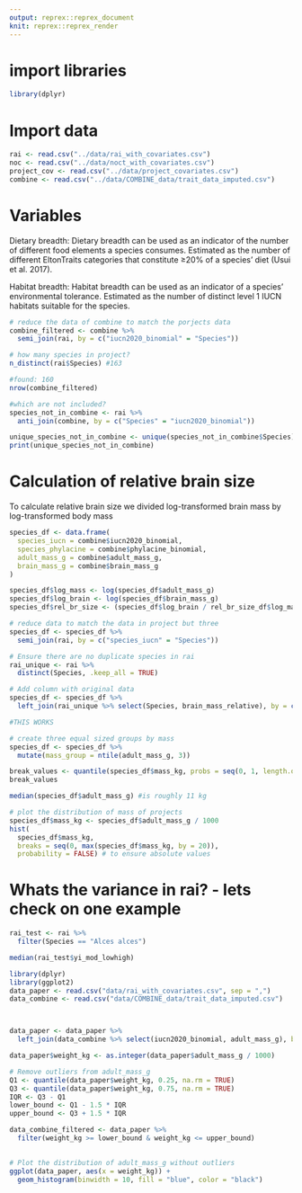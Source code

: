 ```yaml
---
output: reprex::reprex_document
knit: reprex::reprex_render
---
```



# import libraries
```r
library(dplyr)
```
# Import data
```r
rai <- read.csv("../data/rai_with_covariates.csv")
noc <- read.csv("../data/noct_with_covariates.csv")
project_cov <- read.csv("../data/project_covariates.csv")
combine <- read.csv("../data/COMBINE_data/trait_data_imputed.csv")
```

# Variables
Dietary breadth: Dietary breadth can be used as an indicator of the number of different food elements a species consumes. Estimated as the number of different EltonTraits categories that constitute ≥20% of a species’ diet (Usui et al. 2017).

Habitat breadth: Habitat breadth can be used as an indicator of a species’ environmental tolerance. Estimated as the number of distinct level 1 IUCN habitats suitable for the species.




```r
# reduce the data of combine to match the porjects data
combine_filtered <- combine %>%
  semi_join(rai, by = c("iucn2020_binomial" = "Species"))

# how many species in project?
n_distinct(rai$Species) #163

#found: 160
nrow(combine_filtered)

#which are not included?
species_not_in_combine <- rai %>%
  anti_join(combine, by = c("Species" = "iucn2020_binomial"))

unique_species_not_in_combine <- unique(species_not_in_combine$Species)
print(unique_species_not_in_combine)

```

# Calculation of relative brain size
To calculate relative brain size we divided log-transformed brain mass by log-transformed body mass
```r
species_df <- data.frame(
  species_iucn = combine$iucn2020_binomial,
  species_phylacine = combine$phylacine_binomial, 
  adult_mass_g = combine$adult_mass_g,
  brain_mass_g = combine$brain_mass_g
)

species_df$log_mass <- log(species_df$adult_mass_g)
species_df$log_brain <- log(species_df$brain_mass_g)
species_df$rel_br_size <- (species_df$log_brain / rel_br_size_df$log_mass)

# reduce data to match the data in project but three
species_df <- species_df %>%
  semi_join(rai, by = c("species_iucn" = "Species"))

# Ensure there are no duplicate species in rai
rai_unique <- rai %>%
  distinct(Species, .keep_all = TRUE)

# Add column with original data
species_df <- species_df %>%
  left_join(rai_unique %>% select(Species, brain_mass_relative), by = c("species_iucn" = "Species"))

#THIS WORKS

# create three equal sized groups by mass
species_df <- species_df %>%
  mutate(mass_group = ntile(adult_mass_g, 3))

break_values <- quantile(species_df$mass_kg, probs = seq(0, 1, length.out = 4))
break_values

median(species_df$adult_mass_g) #is roughly 11 kg

# plot the distribution of mass of projects
species_df$mass_kg <- species_df$adult_mass_g / 1000
hist(
  species_df$mass_kg, 
  breaks = seq(0, max(species_df$mass_kg, by = 20)),
  probability = FALSE) # to ensure absolute values


```

# Whats the variance in rai? - lets check on one example
```r
rai_test <- rai %>%
  filter(Species == "Alces alces")

median(rai_test$yi_mod_lowhigh)

```


```r

library(dplyr)
library(ggplot2)
data_paper <- read.csv("data/rai_with_covariates.csv", sep = ",")
data_combine <- read.csv("data/COMBINE_data/trait_data_imputed.csv")



data_paper <- data_paper %>%
  left_join(data_combine %>% select(iucn2020_binomial, adult_mass_g), by = c("Species" = "iucn2020_binomial"))

data_paper$weight_kg <- as.integer(data_paper$adult_mass_g / 1000)

# Remove outliers from adult_mass_g
Q1 <- quantile(data_paper$weight_kg, 0.25, na.rm = TRUE)
Q3 <- quantile(data_paper$weight_kg, 0.75, na.rm = TRUE)
IQR <- Q3 - Q1
lower_bound <- Q1 - 1.5 * IQR
upper_bound <- Q3 + 1.5 * IQR

data_combine_filtered <- data_paper %>%
  filter(weight_kg >= lower_bound & weight_kg <= upper_bound)
  
```
```r
# Plot the distribution of adult_mass_g without outliers
ggplot(data_paper, aes(x = weight_kg)) +
  geom_histogram(binwidth = 10, fill = "blue", color = "black") 
```